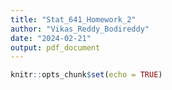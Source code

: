 ```yaml
---
title: "Stat_641_Homework_2"
author: "Vikas_Reddy_Bodireddy"
date: "2024-02-21"
output: pdf_document
---
```


```r
knitr::opts_chunk$set(echo = TRUE)
```

